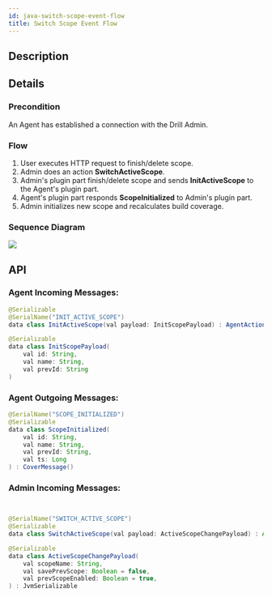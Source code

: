 ```yaml
---
id: java-switch-scope-event-flow
title: Switch Scope Event Flow
---
```



## Description

## Details

### Precondition
An Agent has established a connection with the Drill Admin.

### Flow
1. User executes HTTP request to finish/delete scope.
2. Admin does an action **SwitchActiveScope**.
3. Admin's plugin part finish/delete scope and sends **InitActiveScope** to the Agent's plugin part.
4. Agent's plugin part responds **ScopeInitialized** to Admin's plugin part.
5. Admin initializes new scope and recalculates build coverage.

### Sequence Diagram
<Image src="/img/for-development/switch-scope-sequence.png"/>

## API
### Agent Incoming Messages:

```java
@Serializable
@SerialName("INIT_ACTIVE_SCOPE")
data class InitActiveScope(val payload: InitScopePayload) : AgentAction()

@Serializable
data class InitScopePayload(
    val id: String,
    val name: String,
    val prevId: String
)

```
### Agent Outgoing Messages:

```java
@SerialName("SCOPE_INITIALIZED")
@Serializable
data class ScopeInitialized(
    val id: String,
    val name: String,
    val prevId: String,
    val ts: Long
) : CoverMessage()
```
### Admin Incoming Messages:
```java


@SerialName("SWITCH_ACTIVE_SCOPE")
@Serializable
data class SwitchActiveScope(val payload: ActiveScopeChangePayload) : Action()

@Serializable
data class ActiveScopeChangePayload(
    val scopeName: String,
    val savePrevScope: Boolean = false,
    val prevScopeEnabled: Boolean = true,
) : JvmSerializable
```
